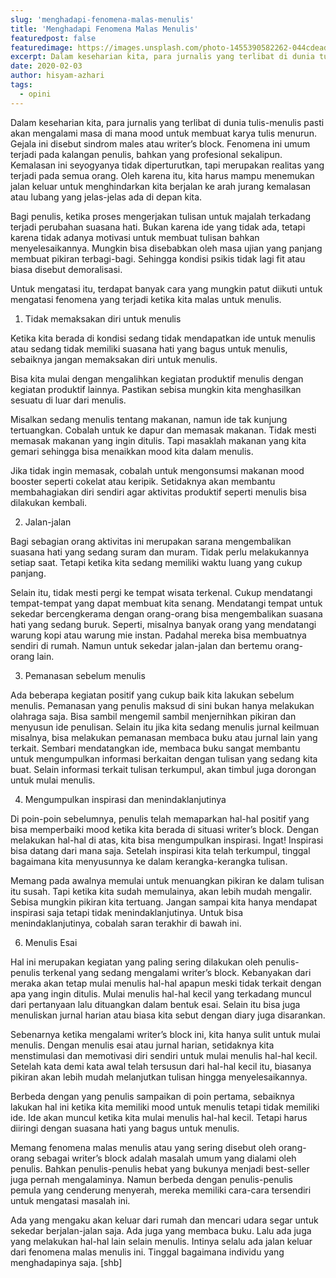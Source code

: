 ```yaml
---
slug: 'menghadapi-fenomena-malas-menulis'
title: 'Menghadapi Fenomena Malas Menulis'
featuredpost: false
featuredimage: https://images.unsplash.com/photo-1455390582262-044cdead277a?ixid=MXwxMjA3fDB8MHxzZWFyY2h8MTB8fHdyaXRlcnxlbnwwfHwwfA%3D%3D&ixlib=rb-1.2.1&auto=format&fit=crop&w=500&q=60
excerpt: Dalam keseharian kita, para jurnalis yang terlibat di dunia tulis-menulis pasti akan mengalami masa di mana mood untuk membuat karya tulis menurun.
date: 2020-02-03
author: hisyam-azhari
tags:
  - opini
---
```


Dalam keseharian kita, para jurnalis yang terlibat di dunia tulis-menulis pasti akan mengalami masa di mana mood untuk membuat karya tulis menurun. Gejala ini disebut sindrom males atau writer’s block. Fenomena ini umum terjadi pada kalangan penulis, bahkan yang profesional sekalipun. Kemalasan ini seyogyanya tidak diperturutkan, tapi merupakan realitas yang terjadi pada semua orang. Oleh karena itu, kita harus mampu menemukan jalan keluar untuk menghindarkan kita berjalan ke arah jurang kemalasan atau lubang yang jelas-jelas ada di depan kita.

Bagi penulis, ketika proses mengerjakan tulisan untuk majalah terkadang terjadi perubahan suasana hati. Bukan karena ide yang tidak ada, tetapi karena tidak adanya motivasi untuk membuat tulisan bahkan menyelesaikannya. Mungkin bisa disebabkan oleh masa ujian yang panjang membuat pikiran terbagi-bagi. Sehingga kondisi psikis tidak lagi fit atau biasa disebut demoralisasi.

Untuk mengatasi itu, terdapat banyak cara yang mungkin patut diikuti untuk mengatasi fenomena yang terjadi ketika kita malas untuk menulis.

1.  Tidak memaksakan diri untuk menulis

Ketika kita berada di kondisi sedang tidak mendapatkan ide untuk menulis atau sedang tidak memiliki suasana hati yang bagus untuk menulis, sebaiknya jangan memaksakan diri untuk menulis.

Bisa kita mulai dengan mengalihkan kegiatan produktif menulis dengan kegiatan produktif lainnya. Pastikan sebisa mungkin kita menghasilkan sesuatu di luar dari menulis.

Misalkan sedang menulis tentang makanan, namun ide tak kunjung tertuangkan. Cobalah untuk ke dapur dan memasak makanan. Tidak mesti memasak makanan yang ingin ditulis. Tapi masaklah makanan yang kita gemari sehingga bisa menaikkan mood kita dalam menulis.

Jika tidak ingin memasak, cobalah untuk mengonsumsi makanan mood booster seperti cokelat atau keripik. Setidaknya akan membantu membahagiakan diri sendiri agar aktivitas produktif seperti menulis bisa dilakukan kembali.

2.  Jalan-jalan

Bagi sebagian orang aktivitas ini merupakan sarana mengembalikan suasana hati yang sedang suram dan muram. Tidak perlu melakukannya setiap saat. Tetapi ketika kita sedang memiliki waktu luang yang cukup panjang.

Selain itu, tidak mesti pergi ke tempat wisata terkenal. Cukup mendatangi tempat-tempat yang dapat membuat kita senang. Mendatangi tempat untuk sekedar bercengkerama dengan orang-orang bisa mengembalikan suasana hati yang sedang buruk. Seperti, misalnya banyak orang yang mendatangi warung kopi atau warung mie instan. Padahal mereka bisa membuatnya sendiri di rumah. Namun untuk sekedar jalan-jalan dan bertemu orang-orang lain.

3.  Pemanasan sebelum menulis

Ada beberapa kegiatan positif yang cukup baik kita lakukan sebelum menulis. Pemanasan yang penulis maksud di sini bukan hanya melakukan olahraga saja. Bisa sambil mengemil sambil menjernihkan pikiran dan menyusun ide penulisan. Selain itu jika kita sedang menulis jurnal keilmuan misalnya, bisa melakukan pemanasan membaca buku atau jurnal lain yang terkait. Sembari mendatangkan ide, membaca buku sangat membantu untuk mengumpulkan informasi berkaitan dengan tulisan yang sedang kita buat. Selain informasi terkait tulisan terkumpul, akan timbul juga dorongan untuk mulai menulis.

4.  Mengumpulkan inspirasi dan menindaklanjutinya

Di poin-poin sebelumnya, penulis telah memaparkan hal-hal positif yang bisa memperbaiki mood ketika kita berada di situasi writer’s block. Dengan melakukan hal-hal di atas, kita bisa mengumpulkan inspirasi. Ingat! Inspirasi bisa datang dari mana saja. Setelah inspirasi kita telah terkumpul, tinggal bagaimana kita menyusunnya ke dalam kerangka-kerangka tulisan.

Memang pada awalnya memulai untuk menuangkan pikiran ke dalam tulisan itu susah. Tapi ketika kita sudah memulainya, akan lebih mudah mengalir. Sebisa mungkin pikiran kita tertuang. Jangan sampai kita hanya mendapat inspirasi saja tetapi tidak menindaklanjutinya. Untuk bisa menindaklanjutinya, cobalah saran terakhir di bawah ini.

6.  Menulis Esai

Hal ini merupakan kegiatan yang paling sering dilakukan oleh penulis-penulis terkenal yang sedang mengalami writer’s block. Kebanyakan dari meraka akan tetap mulai menulis hal-hal apapun meski tidak terkait dengan apa yang ingin ditulis. Mulai menulis hal-hal kecil yang terkadang muncul dari pertanyaan lalu dituangkan dalam bentuk esai. Selain itu bisa juga menuliskan jurnal harian atau biasa kita sebut dengan diary juga disarankan.

Sebenarnya ketika mengalami writer’s block ini, kita hanya sulit untuk mulai menulis. Dengan menulis esai atau jurnal harian, setidaknya kita menstimulasi dan memotivasi diri sendiri untuk mulai menulis hal-hal kecil. Setelah kata demi kata awal telah tersusun dari hal-hal kecil itu, biasanya pikiran akan lebih mudah melanjutkan tulisan hingga menyelesaikannya.

Berbeda dengan yang penulis sampaikan di poin pertama, sebaiknya lakukan hal ini ketika kita memiliki mood untuk menulis tetapi tidak memiliki ide. Ide akan muncul ketika kita mulai menulis hal-hal kecil. Tetapi harus diiringi dengan suasana hati yang bagus untuk menulis.

Memang fenomena malas menulis atau yang sering disebut oleh orang-orang sebagai writer’s block adalah masalah umum yang dialami oleh penulis. Bahkan penulis-penulis hebat yang bukunya menjadi best-seller juga pernah mengalaminya. Namun berbeda dengan penulis-penulis pemula yang cenderung menyerah, mereka memiliki cara-cara tersendiri untuk mengatasi masalah ini.

Ada yang mengaku akan keluar dari rumah dan mencari udara segar untuk sekedar berjalan-jalan saja. Ada juga yang membaca buku. Lalu ada juga yang melakukan hal-hal lain selain menulis. Intinya selalu ada jalan keluar dari fenomena malas menulis ini. Tinggal bagaimana individu yang menghadapinya saja. [shb]
